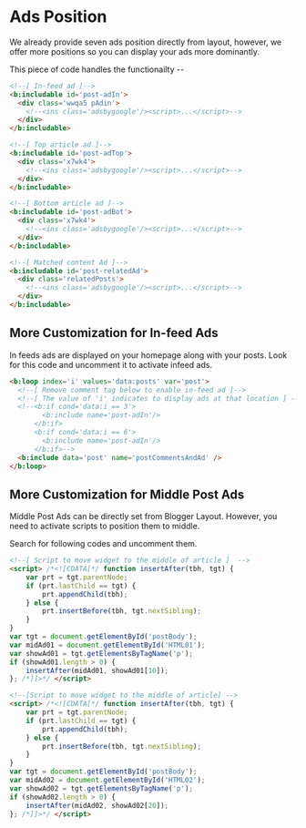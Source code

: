 # Ads Position

We already provide seven ads position directly from layout, however, we offer more positions so you can display your ads more dominantly.

This piece of code handles the functionailty --

```html copy
<!--[ In-feed ad ]-->
<b:includable id='post-adIn'>
  <div class='wwqa5 pAdin'>
    <!--<ins class='adsbygoogle'/><script>...</script>-->
  </div>
</b:includable>

<!--[ Top article ad ]-->
<b:includable id='post-adTop'>
  <div class='x7wk4'>
    <!--<ins class='adsbygoogle'/><script>...</script>-->
  </div>
</b:includable>

<!--[ Bottom article ad ]-->
<b:includable id='post-adBot'>
  <div class='x7wk4'>
    <!--<ins class='adsbygoogle'/><script>...</script>-->
  </div>
</b:includable>

<!--[ Matched content Ad ]-->
<b:includable id='post-relatedAd'>
  <div class='relatedPosts'>
    <!--<ins class='adsbygoogle'/><script>...</script>-->
  </div>
</b:includable>
```

## More Customization for In-feed Ads 

In feeds ads are displayed on your homepage along with your posts. Look for this code and uncomment it to activate infeed ads.

```html copy
<b:loop index='i' values='data:posts' var='post'>
  <!--[ Remove comment tag below to enable in-feed ad ]-->
  <!--[ The value of 'i' indicates to display ads at that location ] -->
  <!--<b:if cond='data:i == 3'>
        <b:include name='post-adIn'/>
      </b:if>
      <b:if cond='data:i == 6'>
        <b:include name='post-adIn'/>
      </b:if>-->
  <b:include data='post' name='postCommentsAndAd' />
</b:loop>
```

## More Customization for Middle Post Ads 

Middle Post Ads can be directly set from Blogger Layout. However, you need to activate scripts to position them to middle.

Search for following codes and uncomment them.

```html copy
<!--[ Script to move widget to the middle of article ]  -->
<script> /*<![CDATA[*/ function insertAfter(tbh, tgt) {
    var prt = tgt.parentNode;
    if (prt.lastChild == tgt) {
        prt.appendChild(tbh);
    } else {
        prt.insertBefore(tbh, tgt.nextSibling);
    }
}
var tgt = document.getElementById('postBody');
var midAd01 = document.getElementById('HTML01');
var showAd01 = tgt.getElementsByTagName('p');
if (showAd01.length > 0) {
    insertAfter(midAd01, showAd01[10]);
}; /*]]>*/ </script>

<!--[Script to move widget to the middle of article] -->
<script> /*<![CDATA[*/ function insertAfter(tbh, tgt) {
    var prt = tgt.parentNode;
    if (prt.lastChild == tgt) {
        prt.appendChild(tbh);
    } else {
        prt.insertBefore(tbh, tgt.nextSibling);
    }
}
var tgt = document.getElementById('postBody');
var midAd02 = document.getElementById('HTML02');
var showAd02 = tgt.getElementsByTagName('p');
if (showAd02.length > 0) {
    insertAfter(midAd02, showAd02[20]);
}; /*]]>*/ </script>
```